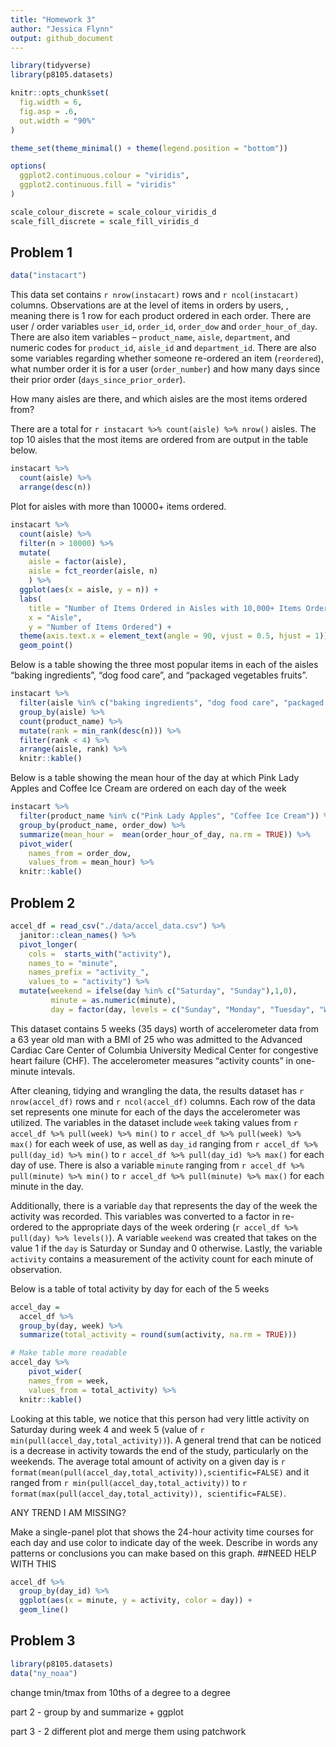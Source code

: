 ```yaml
---
title: "Homework 3"
author: "Jessica Flynn"
output: github_document
---
```


```r
library(tidyverse)
library(p8105.datasets)

knitr::opts_chunk$set(
  fig.width = 6,
  fig.asp = .6,
  out.width = "90%"
)

theme_set(theme_minimal() + theme(legend.position = "bottom"))

options(
  ggplot2.continuous.colour = "viridis",
  ggplot2.continuous.fill = "viridis"
)

scale_colour_discrete = scale_colour_viridis_d
scale_fill_discrete = scale_fill_viridis_d
```

## Problem 1 

```r
data("instacart")
```

This data set contains `r nrow(instacart)` rows and `r ncol(instacart)` columns. Observations are at the level of items in orders by users, , meaning there is 1 row for each product ordered in each order. There are user /  order variables `user_id`, `order_id`, `order_dow` and `order_hour_of_day`. There are also item variables -- `product_name`, `aisle`, `department`, and numeric codes for `product_id`, `aisle_id` and `department_id`. There are also some variables regarding whether someone re-ordered an item (`reordered`), what number order it is for a user (`order_number`) and how many days since their prior order (`days_since_prior_order`).

How many aisles are there, and which aisles are the most items ordered from?

There are a total for `r instacart %>% count(aisle) %>% nrow()` aisles. The top 10 aisles that the most items are ordered from are output in the table below.

```r
instacart %>% 
  count(aisle) %>% 
  arrange(desc(n)) 
```


Plot for aisles with more than 10000+ items ordered. 

```r
instacart %>% 
  count(aisle) %>% 
  filter(n > 10000) %>% 
  mutate( 
    aisle = factor(aisle), 
    aisle = fct_reorder(aisle, n)
    ) %>%
  ggplot(aes(x = aisle, y = n)) + 
  labs(
    title = "Number of Items Ordered in Aisles with 10,000+ Items Ordered",
    x = "Aisle",
    y = "Number of Items Ordered") + 
  theme(axis.text.x = element_text(angle = 90, vjust = 0.5, hjust = 1)) +
  geom_point()
```

Below is a table showing the three most popular items in each of the aisles “baking ingredients”, “dog food care”, and “packaged vegetables fruits".

```r
instacart %>% 
  filter(aisle %in% c("baking ingredients", "dog food care", "packaged vegetables fruits")) %>% 
  group_by(aisle) %>% 
  count(product_name) %>% 
  mutate(rank = min_rank(desc(n))) %>% 
  filter(rank < 4) %>% 
  arrange(aisle, rank) %>% 
  knitr::kable()
```


Below is a table showing the mean hour of the day at which Pink Lady Apples and Coffee Ice Cream are ordered on each day of the week

```r
instacart %>% 
  filter(product_name %in% c("Pink Lady Apples", "Coffee Ice Cream")) %>% 
  group_by(product_name, order_dow) %>% 
  summarize(mean_hour =  mean(order_hour_of_day, na.rm = TRUE)) %>% 
  pivot_wider(
    names_from = order_dow, 
    values_from = mean_hour) %>% 
  knitr::kable()
```

## Problem 2 

```r
accel_df = read_csv("./data/accel_data.csv") %>% 
  janitor::clean_names() %>%
  pivot_longer(
    cols =  starts_with("activity"),
    names_to = "minute", 
    names_prefix = "activity_",
    values_to = "activity") %>% 
  mutate(weekend = ifelse(day %in% c("Saturday", "Sunday"),1,0), 
         minute = as.numeric(minute), 
         day = factor(day, levels = c("Sunday", "Monday", "Tuesday", "Wednesday", "Thursday", "Friday", "Saturday")))
```

This dataset contains 5 weeks (35 days) worth of accelerometer data from a 63 year old man with a BMI of 25 who was admitted to the Advanced Cardiac Care Center of Columbia University Medical Center for congestive heart failure (CHF). The accelerometer measures "activity counts" in one-minute intevals. 

After cleaning, tidying and wrangling the data, the results dataset has `r nrow(accel_df)` rows and `r ncol(accel_df)` columns. Each row of the data set represents one minute for each of the days the accelerometer was utilized. The variables in the dataset include `week` taking values from `r accel_df %>% pull(week) %>% min()` to `r accel_df %>% pull(week) %>% max()` for each week of use, as well as `day_id` ranging from `r accel_df %>% pull(day_id) %>% min()` to `r accel_df %>% pull(day_id) %>% max()` for each day of use. There is also a variable `minute` ranging from `r accel_df %>% pull(minute) %>% min()` to 
`r accel_df %>% pull(minute) %>% max()` for each minute in the day.

Additionally, there is a variable `day` that represents the day of the week the activity was recorded. This variables was converted to a factor in re-ordered to the appropriate days of the week ordering (`r accel_df %>% pull(day) %>% levels()`). A variable `weekend` was created that takes on the value 1 if the `day` is Saturday or Sunday and 0 otherwise. Lastly, the variable `activity` contains a measurement of the activity count for each minute of observation. 


Below is a table of total activity by day for each of the 5 weeks

```r
accel_day =
  accel_df %>% 
  group_by(day, week) %>% 
  summarize(total_activity = round(sum(activity, na.rm = TRUE)))

# Make table more readable
accel_day %>% 
    pivot_wider(
    names_from = week, 
    values_from = total_activity) %>%
  knitr::kable()
```

Looking at this table, we notice that this person had very little activity on Saturday during week 4 and week 5 (value of `r min(pull(accel_day,total_activity))`). A general trend that can be noticed is a decrease in activity towards the end of the study, particularly on the weekends. The average total amount of activity on a given day is `r format(mean(pull(accel_day,total_activity)),scientific=FALSE)` and it ranged from `r min(pull(accel_day,total_activity))` to `r format(max(pull(accel_day,total_activity)), scientific=FALSE)`. 

ANY TREND I AM MISSING?

 
Make a single-panel plot that shows the 24-hour activity time courses for each day and use color to indicate day of the week. Describe in words any patterns or conclusions you can make based on this graph. 
##NEED HELP WITH THIS

```r
accel_df %>% 
  group_by(day_id) %>%
  ggplot(aes(x = minute, y = activity, color = day)) + 
  geom_line()
```




## Problem 3

```r
library(p8105.datasets)
data("ny_noaa")
```
change tmin/tmax from 10ths of a degree to a degree

part 2 - group by and summarize + ggplot


part 3 - 2 different plot and merge them using patchwork